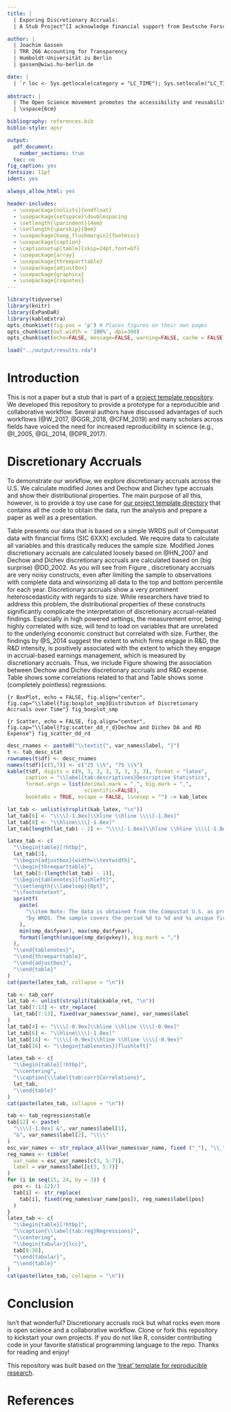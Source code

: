 ---
title: |
  | Exporing Discretionary Accruals: 
  | A Stub Project^[I acknowledge financial support from Deutsche Forschungsgemeinschaft-Project-ID 403041268 - TRR 266.] \vspace{1cm}

author: |
  | Joachim Gassen 
  | TRR 266 Accounting for Transparency
  | Humboldt-Universität zu Berlin 
  | gassen@wiwi.hu-berlin.de

date: |
  | `r loc <- Sys.getlocale(category = "LC_TIME"); Sys.setlocale("LC_TIME", "C"); fdate <- format(Sys.time(), '%B %e, %Y'); Sys.setlocale("LC_TIME", loc); fdate` \vspace{1cm}
  
abstract: |
  | The Open Science movement promotes the accessibility and reusability of research. This repository has the objective to help researchers establishing such an collaboration-oriented workflow. It uses a toy project on discretionary accruals for demonstration. 
  | \vspace{6cm}

bibliography: references.bib
biblio-style: apsr

output:
  pdf_document: 
    number_sections: true
  toc: no
fig_caption: yes
fontsize: 11pt
ident: yes

always_allow_html: yes

header-includes:
  - \usepackage[nolists]{endfloat}    
  - \usepackage{setspace}\doublespacing
  - \setlength{\parindent}{4em}
  - \setlength{\parskip}{0em}
  - \usepackage[hang,flushmargin]{footmisc}
  - \usepackage{caption} 
  - \captionsetup[table]{skip=24pt,font=bf}
  - \usepackage{array}
  - \usepackage{threeparttable}
  - \usepackage{adjustbox}
  - \usepackage{graphicx}
  - \usepackage{csquotes}
---

```{r setup, message=FALSE, warning=FALSE, include=FALSE}
library(tidyverse)
library(knitr)
library(ExPanDaR)
library(kableExtra)
opts_chunk$set(fig.pos = 'p') # Places figures on their own pages
opts_chunk$set(out.width = '100%', dpi=300)
opts_chunk$set(echo=FALSE, message=FALSE, warning=FALSE, cache = FALSE)
```

```{r load_results, include=FALSE}
load("../output/results.rda")
```

\pagebreak

# Introduction
  
This is not a paper but a stub that is part of a [project template repository](https://github.com/trr266/treat). We developed this repository to provide a prototype for a reproducible and collaborative workflow. Several authors have discussed advantages of such workflows (@W_2017, @GGR_2018, @CFM_2019) and many scholars across fields have voiced the need for increased reproducibility in science (e.g., @I_2005, @GL_2014, @DPR_2017).


# Discretionary Accruals

To demonstrate our workflow, we explore discretionary accruals across the U.S. We calculate modified Jones and Dechow and Dichev type accruals and show their distributional properties. The main purpose of all this, however, is to provide a toy use case for [our project template directory](https://github.com/trr266/project_template) that contains all the code to obtain the data, run the analysis and prepare a paper as well as a presentation.

Table \ref{tab:descriptives} presents our data that is based on a simple WRDS pull of Compustat data with financial firms (SIC 6XXX) excluded. We require data to calculate all variables and this drastically reduces the sample size. Modified Jones discretionary accruals are calculated loosely based on @HN_2007 and Dechow and Dichev discretionary accruals are calculated based on (big surprise) @DD_2002. As you will see from Figure \ref{fig:boxplot_smp}, discretionary accruals are very noisy constructs, even after limiting the sample to observations with complete data and winsorizing all data to the top and bottom percentile for each year. Discretionary accruals show a very prominent heteroscedasticity with regards to size. While researchers have tried to address this problem, the distributional properties of these constructs significantly complicate the interpretation of discretionary accrual-related findings. Especially in high powered settings, the measurement error, being highly correlated with size, will tend to load on variables that are unrelated to the underlying economic construct but correlated with size. Further, the findings by @S_2014 suggest the extent to which firms engage in R&D, the R&D intensity, is positively associated with the extent to which they engage in accrual-based earnings management, which is measured by discretionary accruals. Thus, we include Figure \ref{fig:scatter_dd_rd} showing the association between Dechow and Dichev discretionary accruals and R&D expense. Table \ref{tab:corr} shows some correlations related to that and Table \ref{tab:reg} shows some (completely pointless) regressions.


```{r BoxPlot, echo = FALSE, fig.align="center", fig.cap="\\label{fig:boxplot_smp}Distribution of Discretionary Accruals over Time"}
fig_boxplot_smp
```


```{r Scatter, echo = FALSE, fig.align="center", fig.cap="\\label{fig:scatter_dd_r_d}Dechow and Dichev DA and RD Expense"}
fig_scatter_dd_rd
```


```{r tab_descriptives_sample, results="asis"}
desc_rnames <- paste0("\\textit{", var_names$label, "}")
t <- tab_desc_stat
rownames(t$df) <- desc_rnames
names(t$df)[c(5,7)] <- c("25 \\%", "75 \\%")
kable(t$df, digits = c(0, 3, 3, 3, 3, 3, 3, 3), format = "latex",
      caption = "\\label{tab:descriptives}Descriptive Statistics",
      format.args = list(decimal.mark = ".", big.mark = ",", 
                         scientific=FALSE),
      booktabs = TRUE, escape = FALSE, linesep = "") -> kab_latex

lat_tab <- unlist(strsplit(kab_latex, "\n"))
lat_tab[6] <- "\\\\[-1.8ex]\\hline \\hline \\\\[-1.8ex]"
lat_tab[8] <- "\\hline\\\\[-1.8ex]"
lat_tab[length(lat_tab) - 2] <- "\\\\[-1.8ex]\\hline \\hline \\\\[-1.8ex]"

latex_tab <- c(
  "\\begin{table}[!htbp]",  
  lat_tab[3],
  "\\begin{adjustbox}{width=\\textwidth}",
  "\\begin{threeparttable}",
  lat_tab[5:(length(lat_tab) - 1)],
  "\\begin{tablenotes}[flushleft]",
  "\\setlength{\\labelsep}{0pt}",
  "\\footnotetext",
  sprintf(
    paste(
      "\\item Note: The data is obtained from the Compustat U.S. as provided",
      "by WRDS. The sample covers the period %d to %d and %s unique firms."
    ),
    min(smp_da$fyear), max(smp_da$fyear), 
    format(length(unique(smp_da$gvkey)), big.mark = ",")
  ),
  "\\end{tablenotes}",
  "\\end{threeparttable}",
  "\\end{adjustbox}",
  "\\end{table}"
)
cat(paste(latex_tab, collapse = "\n"))  
```


``` {r CorrTable, results="asis"}
tab <- tab_corr
lat_tab <- unlist(strsplit(tab$kable_ret, "\n"))
lat_tab[7:13] <- str_replace(
  lat_tab[7:13], fixed(var_names$var_name), var_names$label
)
lat_tab[4] <- "\\\\[-0.9ex]\\hline \\hline \\\\[-0.9ex]"
lat_tab[6] <- "\\hline\\\\[-1.8ex]"
lat_tab[14] <- "\\\\[-0.9ex]\\hline \\hline \\\\[-0.9ex]"
lat_tab[16] <- "\\begin{tablenotes}[flushleft]"

latex_tab <- c(
  "\\begin{table}[!htbp]",  
  "\\centering",
  "\\caption{\\label{tab:corr}Correlations}",
  lat_tab,
  "\\end{table}"
)
cat(paste(latex_tab, collapse = "\n"))
```


``` {r RegTable, results="asis"}
tab <- tab_regression$table
tab[12] <- paste(
  "\\\\[-1.8ex] &", var_names$label[1], 
  "&", var_names$label[2], "\\\\"
)
esc_var_names <- str_replace_all(var_names$var_name, fixed ("_"), "\\_")
reg_names <- tibble(
  var_name = esc_var_names[c(3, 5:7)],
  label = var_names$label[c(3, 5:7)]
)
for (i in seq(15, 24, by = 3)) {
  pos <- (i-12)/3
  tab[i] <- str_replace(
    tab[i], fixed(reg_names$var_name[pos]), reg_names$label[pos]
  )
}
latex_tab <- c(
  "\\begin{table}[!htbp]",  
  "\\caption{\\label{tab:reg}Regressions}",
  "\\centering",
  "\\begin{tabular}{lcc}",
  tab[8:36],
  "\\end{tabular}",
  "\\end{table}"
)
cat(paste(latex_tab, collapse = "\n"))
```

# Conclusion

Isn't that wonderful? Discretionary accruals rock but what rocks even more is open science and a collaborative workflow. Clone or fork this repository to kickstart your own projects. If you do not like R, consider contributing code in your favorite statistical programming language to the repo. Thanks for reading and enjoy!

This repository was built based on the ['treat' template for reproducible research](https://github.com/trr266/treat).

\pagebreak

\setcounter{table}{0}
\renewcommand{\thetable}{\arabic{table}}

# References {-}
\setlength{\parindent}{-0.2in}
\setlength{\leftskip}{0.2in}
\setlength{\parskip}{8pt}
\noindent